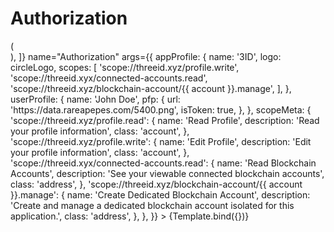 

<Meta title="Components/Authorization" component={Authorization} />


# Authorization

<Canvas>
  <Story
    decorators={[
      (Story) => (
        <div style={{ width: 482, padding: 12, margin: 'auto' }}>
          <Story />
        </div>
      ),
    ]}
    name="Authorization"
    args={{
      appProfile: {
        name: '3ID',
        logo: circleLogo,
        scopes: [
          'scope://threeid.xyz/profile.write',
          'scope://threeid.xyx/connected-accounts.read',
          'scope://threeid.xyz/blockchain-account/{{ account }}.manage',
        ],
      },
      userProfile: {
        name: 'John Doe',
        pfp: {
          url: 'https://data.rareapepes.com/5400.png',
          isToken: true,
        },
      },
      scopeMeta: {
        'scope://threeid.xyz/profile.read': {
          name: 'Read Profile',
          description: 'Read your profile information',
          class: 'account',
        },
        'scope://threeid.xyz/profile.write': {
          name: 'Edit Profile',
          description: 'Edit your profile information',
          class: 'account',
        },
        'scope://threeid.xyx/connected-accounts.read': {
          name: 'Read Blockchain Accounts',
          description: 'See your viewable connected blockchain accounts',
          class: 'address',
        },
        'scope://threeid.xyz/blockchain-account/{{ account }}.manage': {
          name: 'Create Dedicated Blockchain Account',
          description:
            'Create and manage a dedicated blockchain account isolated for this application.',
          class: 'address',
        },
      },
    }}
  >
    {Template.bind({})}
  </Story>
</Canvas>
